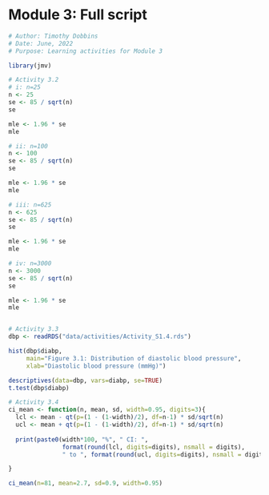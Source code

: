 # Module 3: Full script {.unnumbered}

```r
# Author: Timothy Dobbins
# Date: June, 2022
# Purpose: Learning activities for Module 3

library(jmv)

# Activity 3.2
# i: n=25
n <- 25
se <- 85 / sqrt(n)
se

mle <- 1.96 * se
mle

# ii: n=100
n <- 100
se <- 85 / sqrt(n)
se

mle <- 1.96 * se
mle

# iii: n=625
n <- 625
se <- 85 / sqrt(n)
se

mle <- 1.96 * se
mle

# iv: n=3000
n <- 3000
se <- 85 / sqrt(n)
se

mle <- 1.96 * se
mle


# Activity 3.3
dbp <- readRDS("data/activities/Activity_S1.4.rds")

hist(dbp$diabp, 
     main="Figure 3.1: Distribution of diastolic blood pressure", 
     xlab="Diastolic blood pressure (mmHg)")

descriptives(data=dbp, vars=diabp, se=TRUE)
t.test(dbp$diabp)

# Activity 3.4
ci_mean <- function(n, mean, sd, width=0.95, digits=3){
  lcl <- mean - qt(p=(1 - (1-width)/2), df=n-1) * sd/sqrt(n)
  ucl <- mean + qt(p=(1 - (1-width)/2), df=n-1) * sd/sqrt(n)
  
  print(paste0(width*100, "%", " CI: ", 
               format(round(lcl, digits=digits), nsmall = digits),
               " to ", format(round(ucl, digits=digits), nsmall = digits) ))

}

ci_mean(n=81, mean=2.7, sd=0.9, width=0.95)
```
